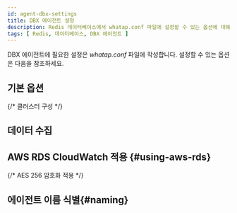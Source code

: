 ```yaml
---
id: agent-dbx-settings
title: DBX 에이전트 설정
description: Redis 데이터베이스에서 whatap.conf 파일에 설정할 수 있는 옵션에 대해 안내합니다.
tags: [ Redis, 데이터베이스, DBX 에이전트 ]
---
```



DBX 에이전트에 필요한 설정은 *whatap.conf* 파일에 작성합니다. 설정할 수 있는 옵션은 다음을 참조하세요.

## 기본 옵션


<Dbagentdbxbasicoption />

{/* 클러스터 구성 */}

<ClusterSet />

## 데이터 수집


<Dbagentsettingdatacollection /> 


## AWS RDS CloudWatch 적용 {#using-aws-rds}

<AWSRDSdesc name='db_redis_counter' />


<Dbagentaws />

{/* AES 256 암호화 적용 */}

<Dbaes256encrypt /> 

## 에이전트 이름 식별{#naming}


<Dbsettingagentnamedetails />


<Dbagentdbxnaming /> 

